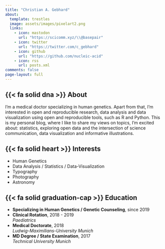```yaml
---
title: "Christian A. Gebhard"
about:
  template: trestles
  image: assets/images/pixelart2.png
  links:
    - icon: mastodon
      url: "https://scicomm.xyz/\\@basepair"
    - icon: twitter
      url: "https://twitter.com/c_gebhard"
    - icon: github
      url: "https://github.com/nucleic-acid"
    - icon: rss
      url: posts.xml
comments: false
page-layout: full
---
```


::: {.grid}

::: {.g-col-12 .g-col-md-12}
## {{< fa solid dna >}} About 
I’m a medical doctor specializing in human genetics. Apart from that, I’m interested in open and reproducible research, data analysis and data visualization using open and reproducible tools, such as R and Python. This is my personal blog, where I like to share my views on topics, I’m excited about: statistics, exploring open data and the intersection of science communication, data visualization and informative illustrations.
:::

::: {.g-col-12 .g-col-md-6}
## {{< fa solid heart >}} Interests 

- Human Genetics
- Data Analysis / Statistics / Data-Visualization
- Typography 
- Photography
- Astronomy
:::

::: {.g-col-12 .g-col-md-6}
## {{< fa solid graduation-cap >}}  Education

- **Specializing in Human Genetics / Genetic Counseling**, since 2019
- **Clinical Rotation**, 2018 - 2019  
  *Paediatrics*
- **Medical Doctorate**, 2018  
  *Ludwig-Maximilians-University Munich*
- **MD Degree / State Examination**, 2017  
  *Technical University Munich*
:::

:::
